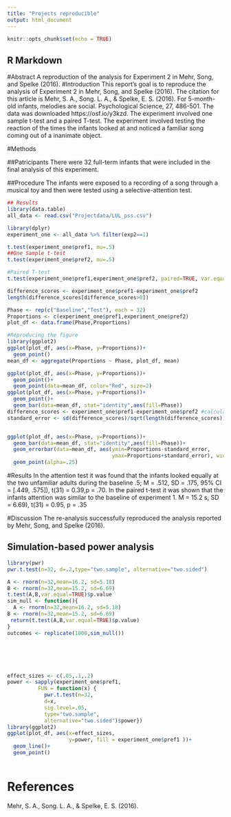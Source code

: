 ```yaml
---
title: "Projects reproducible"
output: html_document
---
```


```r
knitr::opts_chunk$set(echo = TRUE)
```

## R Markdown
#Abstract
A reproduction of the analysis for Experiment 2 in Mehr, Song, and Spelke (2016).
#Introduction
 This report's goal is to reproduce the analysis of Experiment 2 in Mehr, Song, and Spelke (2016). The citation for this article is Mehr, S. A., Song. L. A., & Spelke, E. S. (2016). For 5-month-old infants, melodies are social. Psychological Science, 27, 486-501.
 The data was downloaded https://osf.io/y3kzd. The experiment involved one sample t-test and a paired T-test. The experiment involved testing the reaction of the times the infants looked at and noticed a familiar song coming out of a inanimate object.
 
#Methods 

##Patricipants
There were 32 full-term infants that were included in the final analysis of this experiment.

##Procedure
 The infants were exposed to a recording of a song through a musical toy and then were tested using a selective-attention test.

```r
## Results
library(data.table)
all_data <- read.csv("Projectdata/LUL_pss.csv")

library(dplyr)
experiment_one <- all_data %>% filter(exp2==1)

t.test(experiment_one$pref1, mu=.5)
##One Sample t-test
t.test(experiment_one$pref2, mu=.5)

#Paired T-test
t.test(experiment_one$pref1,experiment_one$pref2, paired=TRUE, var.equal=TRUE)

difference_scores <- experiment_one$pref1-experiment_one$pref2
length(difference_scores[difference_scores>0])

Phase <- rep(c("Baseline","Test"), each = 32)
Proportions <- c(experiment_one$pref1,experiment_one$pref2)
plot_df <- data.frame(Phase,Proportions)

#Reproducing the figure
library(ggplot2)
ggplot(plot_df, aes(x=Phase, y=Proportions))+
  geom_point()
mean_df <- aggregate(Proportions ~ Phase, plot_df, mean)

ggplot(plot_df, aes(x=Phase, y=Proportions))+ 
  geom_point()+
  geom_point(data=mean_df, color="Red", size=2)
ggplot(plot_df, aes(x=Phase, y=Proportions))+ 
  geom_point()+
  geom_bar(data=mean_df, stat="identity",aes(fill=Phase))
difference_scores <- experiment_one$pref1-experiment_one$pref2 #calculate difference scores
standard_error <- sd(difference_scores)/sqrt(length(difference_scores)) #calculate SEM


ggplot(plot_df, aes(x=Phase, y=Proportions))+ 
  geom_bar(data=mean_df, stat="identity",aes(fill=Phase))+
  geom_errorbar(data=mean_df, aes(ymin=Proportions-standard_error, 
                                  ymax=Proportions+standard_error), width=.1) +
  geom_point(alpha=.25)
```
#Results
In the attention test it was found that the infants looked equally at the two unfamiliar adults during the baseline .5; M = .512, SD = .175, 95% CI = [.449, .575]), t(31) = 0.39,p = .70. In the paired t-test it was shown that the infants attention was similar to the baseline of experiment 1. M = 15.2 s, SD = 6.69), t(31) = 0.95, p = .35

#Discussion 
The re-analysis successfully reproduced the analysis reported by Mehr, Song, and Spelke (2016). 

## Simulation-based power analysis
```r
library(pwr)
pwr.t.test(n=32, d=.2,type="two.sample", alternative="two.sided")
```
```r
A <- rnorm(n=32,mean=16.2, sd=5.18)
B <- rnorm(n=32,mean=15.2, sd=6.69)
t.test(A,B,var.equal=TRUE)$p.value
sim_null <- function(){
  A <- rnorm(n=32,mean=16.2, sd=5.18)
B <- rnorm(n=32,mean=15.2, sd=6.69)
 return(t.test(A,B,var.equal=TRUE)$p.value)
}
outcomes <- replicate(1000,sim_null())






effect_sizes <- c(.05,.1,.2)
power <- sapply(experiment_one$pref1, 
          FUN = function(x) {
            pwr.t.test(n=32,
            d=x,
            sig.level=.05,
            type="two.sample",
            alternative="two.sided")$power})
library(ggplot2)
ggplot(plot_df, aes(x=effect_sizes,
                    y=power, fill = experiment_one$pref1 ))+
  geom_line()+
  geom_point()
  
```
# References
Mehr, S. A., Song. L. A., & Spelke, E. S. (2016).
